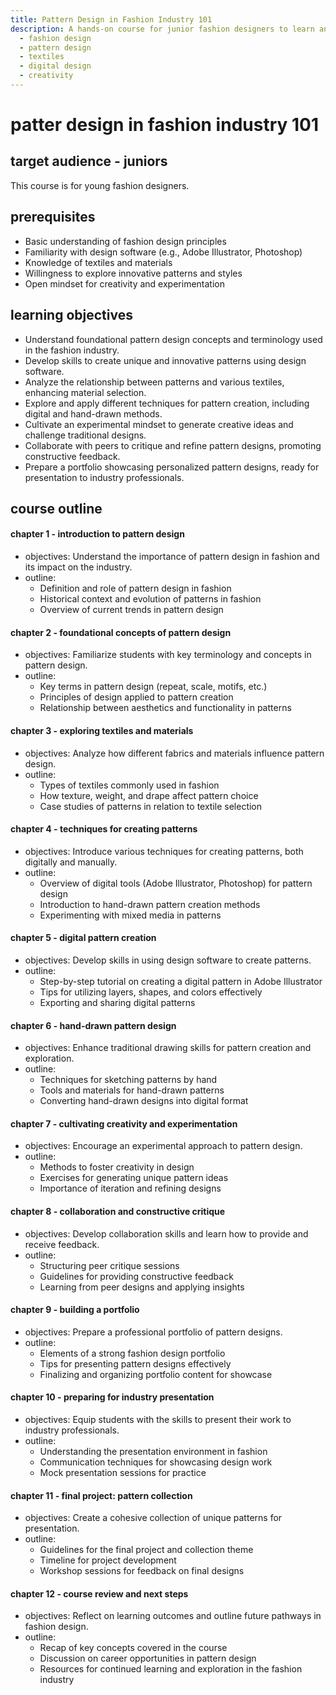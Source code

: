 ```yaml
---
title: Pattern Design in Fashion Industry 101
description: A hands-on course for junior fashion designers to learn and apply foundational pattern design concepts, develop innovative skills, and create a professional portfolio.
  - fashion design
  - pattern design
  - textiles
  - digital design
  - creativity
---
```


# patter design in fashion industry 101

## target audience - juniors
This course is for young fashion designers.

## prerequisites

- Basic understanding of fashion design principles
- Familiarity with design software (e.g., Adobe Illustrator, Photoshop)
- Knowledge of textiles and materials
- Willingness to explore innovative patterns and styles
- Open mindset for creativity and experimentation

## learning objectives

- Understand foundational pattern design concepts and terminology used in the fashion industry.
- Develop skills to create unique and innovative patterns using design software.
- Analyze the relationship between patterns and various textiles, enhancing material selection.
- Explore and apply different techniques for pattern creation, including digital and hand-drawn methods.
- Cultivate an experimental mindset to generate creative ideas and challenge traditional designs.
- Collaborate with peers to critique and refine pattern designs, promoting constructive feedback.
- Prepare a portfolio showcasing personalized pattern designs, ready for presentation to industry professionals.

## course outline
#### chapter 1 - introduction to pattern design
- objectives: Understand the importance of pattern design in fashion and its impact on the industry.
- outline:
  - Definition and role of pattern design in fashion
  - Historical context and evolution of patterns in fashion
  - Overview of current trends in pattern design

#### chapter 2 - foundational concepts of pattern design
- objectives: Familiarize students with key terminology and concepts in pattern design.
- outline:
  - Key terms in pattern design (repeat, scale, motifs, etc.)
  - Principles of design applied to pattern creation
  - Relationship between aesthetics and functionality in patterns

#### chapter 3 - exploring textiles and materials
- objectives: Analyze how different fabrics and materials influence pattern design.
- outline:
  - Types of textiles commonly used in fashion
  - How texture, weight, and drape affect pattern choice
  - Case studies of patterns in relation to textile selection

#### chapter 4 - techniques for creating patterns
- objectives: Introduce various techniques for creating patterns, both digitally and manually.
- outline:
  - Overview of digital tools (Adobe Illustrator, Photoshop) for pattern design
  - Introduction to hand-drawn pattern creation methods
  - Experimenting with mixed media in patterns

#### chapter 5 - digital pattern creation
- objectives: Develop skills in using design software to create patterns.
- outline:
  - Step-by-step tutorial on creating a digital pattern in Adobe Illustrator
  - Tips for utilizing layers, shapes, and colors effectively
  - Exporting and sharing digital patterns

#### chapter 6 - hand-drawn pattern design
- objectives: Enhance traditional drawing skills for pattern creation and exploration.
- outline:
  - Techniques for sketching patterns by hand
  - Tools and materials for hand-drawn patterns
  - Converting hand-drawn designs into digital format

#### chapter 7 - cultivating creativity and experimentation
- objectives: Encourage an experimental approach to pattern design.
- outline:
  - Methods to foster creativity in design
  - Exercises for generating unique pattern ideas
  - Importance of iteration and refining designs

#### chapter 8 - collaboration and constructive critique
- objectives: Develop collaboration skills and learn how to provide and receive feedback.
- outline:
  - Structuring peer critique sessions
  - Guidelines for providing constructive feedback
  - Learning from peer designs and applying insights

#### chapter 9 - building a portfolio
- objectives: Prepare a professional portfolio of pattern designs.
- outline:
  - Elements of a strong fashion design portfolio
  - Tips for presenting pattern designs effectively
  - Finalizing and organizing portfolio content for showcase

#### chapter 10 - preparing for industry presentation
- objectives: Equip students with the skills to present their work to industry professionals.
- outline:
  - Understanding the presentation environment in fashion
  - Communication techniques for showcasing design work
  - Mock presentation sessions for practice

#### chapter 11 - final project: pattern collection
- objectives: Create a cohesive collection of unique patterns for presentation.
- outline:
  - Guidelines for the final project and collection theme
  - Timeline for project development
  - Workshop sessions for feedback on final designs

#### chapter 12 - course review and next steps
- objectives: Reflect on learning outcomes and outline future pathways in fashion design.
- outline:
  - Recap of key concepts covered in the course
  - Discussion on career opportunities in pattern design
  - Resources for continued learning and exploration in the fashion industry
